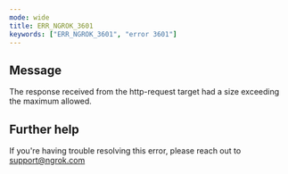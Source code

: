 ```yaml
---
mode: wide
title: ERR_NGROK_3601
keywords: ["ERR_NGROK_3601", "error 3601"]
---
```


## Message

The response received from the http-request target had a size exceeding the maximum allowed.

## Further help

If you're having trouble resolving this error, please reach out to [support@ngrok.com](mailto:support@ngrok.com?subject=Help%20with%20ERR_NGROK_3601)
